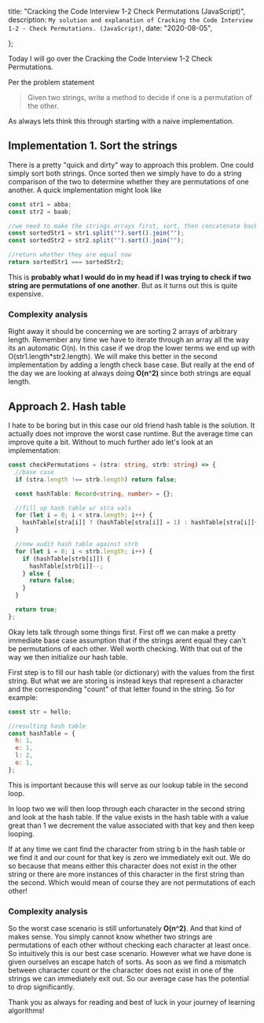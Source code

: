 

  title: "Cracking the Code Interview 1-2 Check Permutations (JavaScript)",
  description: `My solution and explanation of Cracking the Code Interview 1-2 - Check Permutations. (JavaScript)`,
  date: "2020-08-05",
  
};

Today I will go over the Cracking the Code Interview 1-2 Check Permutations.

<!--more-->

Per the problem statement

> Given two strings, write a method to decide if one is a permutation of the other.

As always lets think this through starting with a naive implementation.

## Implementation 1. Sort the strings

There is a pretty "quick and dirty" way to approach this problem. One could simply sort both strings. Once sorted then we simply have to do a string comparison of the two to determine whether they are permutations of one another. A quick implementation might look like

```ts
const str1 = abba;
const str2 = baab;

//we need to make the strings arrays first, sort, then concatenate back into strings
const sortedStr1 = str1.split("").sort().join("");
const sortedStr2 = str2.split("").sort().join("");

//return whether they are equal now
return sortedStr1 === sortedStr2;
```

This is **probably what I would do in my head if I was trying to check if two string are permutations of one another**. But as it turns out this is quite expensive.

### Complexity analysis

Right away it should be concerning we are sorting 2 arrays of arbitrary length. Remember any time we have to iterate through an array all the way its an automatic O(n). In this case if we drop the lower terms we end up with O(str1.length\*str2.length). We will make this better in the second implementation by adding a length check base case. But really at the end of the day we are looking at always doing **O(n^2)** since both strings are equal length.

## Approach 2. Hash table

I hate to be boring but in this case our old friend hash table is the solution. It actually does not improve the worst case runtime. But the average time can improve quite a bit. Without to much further ado let's look at an implementation:

```ts
const checkPermutations = (stra: string, strb: string) => {
  //base case
  if (stra.length !== strb.length) return false;

  const hashTable: Record<string, number> = {};

  //fill up hash table w/ stra vals
  for (let i = 0; i < stra.length; i++) {
    hashTable[stra[i]] ? (hashTable[stra[i]] = 1) : hashTable[stra[i]]++;
  }

  //now audit hash table against strb
  for (let i = 0; i < strb.length; i++) {
    if (hashTable[strb[i]]) {
      hashTable[strb[i]]--;
    } else {
      return false;
    }
  }

  return true;
};
```

Okay lets talk through some things first. First off we can make a pretty immediate base case assumption that if the strings arent equal they can't be permutations of each other. Well worth checking. With that out of the way we then initialize our hash table.

First step is to fill our hash table (or dictionary) with the values from the first string. But what we are storing is instead keys that represent a character and the corresponding "count" of that letter found in the string. So for example:

```js
const str = hello;

//resulting hash table
const hashTable = {
  h: 1,
  e: 1,
  l: 2,
  o: 1,
};
```

This is important because this will serve as our lookup table in the second loop.

In loop two we will then loop through each character in the second string and look at the hash table. If the value exists in the hash table with a value great than 1 we decrement the value associated with that key and then keep looping.

If at any time we cant find the character from string b in the hash table or we find it and our count for that key is zero we immediately exit out. We do so because that means either this character does not exist in the other string or there are more instances of this character in the first string than the second. Which would mean of course they are not permutations of each other!

### Complexity analysis

So the worst case scenario is still unfortunately **O(n^2)**. And that kind of makes sense. You simply cannot know whether two strings are permutations of each other without checking each character at least once. So intuitively this is our best case scenario. However what we have done is given ourselves an escape hatch of sorts. As soon as we find a mismatch between character count or the character does not exist in one of the strings we can immediately exit out. So our average case has the potential to drop significantly.

Thank you as always for reading and best of luck in your journey of learning algorithms!
